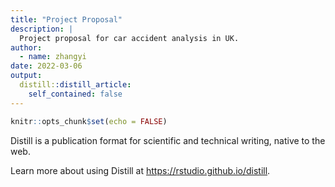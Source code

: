 ```yaml
---
title: "Project Proposal"
description: |
  Project proposal for car accident analysis in UK.
author:
  - name: zhangyi
date: 2022-03-06
output:
  distill::distill_article:
    self_contained: false
---
```



```r
knitr::opts_chunk$set(echo = FALSE)
```

Distill is a publication format for scientific and technical writing, native to the web.

Learn more about using Distill at <https://rstudio.github.io/distill>.


